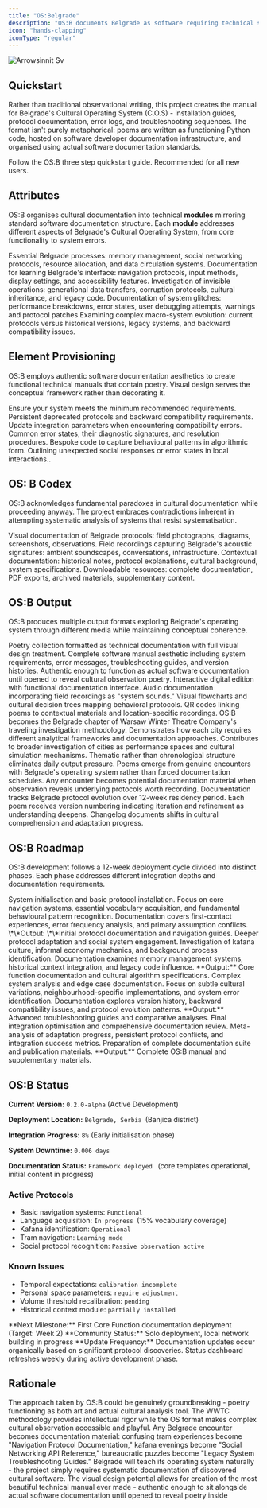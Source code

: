 ```yaml
---
title: "OS:Belgrade"
description: "OS:B documents Belgrade as software requiring technical specifications. Poetry written as Python code functions as protocol documentation, troubleshooting guides, and system analysis. A cultural investigation hosted on developer infrastructure, treating displacement as debugging and integration as installation."
icon: "hands-clapping"
iconType: "regular"
---
```


![Arrowsinnit Sv](/images/Arrowsinnit.svg)

## Quickstart

Rather than traditional observational writing, this project creates the manual for Belgrade's Cultural Operating System (C.O.S) - installation guides, protocol documentation, error logs, and troubleshooting sequences. The format isn't purely metaphorical: poems are written as functioning Python code, hosted on software developer documentation infrastructure, and organised using actual software documentation standards.

<Card title="Start here" icon="rocket" horizontal href="/quickstart">
  Follow the OS:B three step quickstart guide. Recommended for all new users.
</Card>

## Attributes

OS:B organises cultural documentation into technical **modules** mirroring standard software documentation structure. Each **module** addresses different aspects of Belgrade's Cultural Operating System, from core functionality to system errors.

<Columns cols={2}>
  <Card title="Core Functions" icon="atom-simple" iconType="regular" href="/chapters/core-functions">
    Essential Belgrade processes: memory management, social networking protocols, resource allocation, and data circulation systems.
  </Card>
  <Card title="User Interface" icon="fill-drip" iconType="regular" href="/chapters/user-interface">
    Documentation for learning Belgrade's interface: navigation protocols, input methods, display settings, and accessibility features.
  </Card>
  <Card title="Background Processes" icon="arrow-progress" iconType="regular" href="/chapters/background-processes">
    Investigation of invisible operations: generational data transfers, corruption protocols, cultural inheritance, and legacy code.
  </Card>
  <Card title="System Errors" icon="bug" iconType="regular" href="/chapters/system-errors">
    Documentation of system glitches: performance breakdowns, error states, user debugging attempts, warnings and protocol patches
  </Card>
  <Card title="Version History" icon="rectangle-history" iconType="regular" href="/chapters/version-history">
    Examining complex macro-system evolution: current protocols versus historical versions, legacy systems, and backward compatibility issues.
  </Card>
</Columns>

## Element Provisioning

OS:B employs authentic software documentation aesthetics to create functional technical manuals that contain poetry. Visual design serves the conceptual framework rather than decorating it.

<Columns cols={2}>
  <Card title="System Requirements" icon="solar-system" iconType="regular" href="/development">
    Ensure your system meets the minimum recommended requirements.
  </Card>
  <Card title="Changelogs" icon="shoe-prints" iconType="regular" href="/changelog">
    Persistent deprecated protocols and backward compatibility requirements.
  </Card>
  <Card title="Error Messages" icon="hexagon-exclamation" iconType="regular" href="/development">
    Update integration parameters when encountering compatibility errors.
  </Card>
  <Card title="Troubleshooting" icon="cauldron" iconType="regular" href="/development">
    Common error states, their diagnostic signatures, and resolution procedures.
  </Card>
  <Card title="Code Snippets" icon="badge-check" iconType="regular" href="/ai-tools/windsurf">
    Bespoke code to capture behavioural patterns in algorithmic form.
  </Card>
  <Card title="Cultural Misunderstandings" icon="phone-volume" iconType="regular" href="/ai-tools/zora">
    Outlining unexpected social responses or error states in local interactions..
  </Card>
</Columns>

## OS: B Codex

OS:B acknowledges fundamental paradoxes in cultural documentation while proceeding anyway. The project embraces contradictions inherent in attempting systematic analysis of systems that resist systematisation.

<Columns cols={2}>
  <Card title="Imagery" icon="image" iconType="regular" href="/essentials/images">
    Visual documentation of Belgrade protocols: field photographs, diagrams, screenshots, observations.
  </Card>
  <Card title="Audio" icon="headphones-simple" iconType="regular" href="/essentials/audio">
    Field recordings capturing Belgrade's acoustic signatures: ambient soundscapes, conversations, infrastructure.
  </Card>
  <Card title="Snippets" icon="recycle" iconType="regular" href="/essentials/snippets">
    Contextual documentation: historical notes, protocol explanations, cultural background, system specifications.
  </Card>
  <Card title="Downloads" icon="file-circle-check" iconType="regular" href="/essentials/downloads">
    Downloadable resources: complete documentation, PDF exports, archived materials, supplementary content.
  </Card>
</Columns>

## OS:B Output

OS:B produces multiple output formats exploring Belgrade's operating system through different media while maintaining conceptual coherence.

<AccordionGroup>
  <Accordion title="Primary Publication" icon="eye" iconType="regular">
    Poetry collection formatted as technical documentation with full visual design treatment. Complete software manual aesthetic including system requirements, error messages, troubleshooting guides, and version histories. Authentic enough to function as actual software documentation until opened to reveal cultural observation poetry.
  </Accordion>
  <Accordion title="Supplementary Material" icon="books" iconType="regular">
    Interactive digital edition with functional documentation interface. Audio documentation incorporating field recordings as "system sounds." Visual flowcharts and cultural decision trees mapping behavioral protocols. QR codes linking poems to contextual materials and location-specific recordings.
  </Accordion>
  <Accordion title="WWTC Integration" icon="masks-theater" iconType="regular">
    OS:B becomes the Belgrade chapter of Warsaw Winter Theatre Company's traveling investigation methodology. Demonstrates how each city requires different analytical frameworks and documentation approaches. Contributes to broader investigation of cities as performance spaces and cultural simulation mechanisms.
  </Accordion>
  <Accordion title="Timeline Flexibility" icon="timeline" iconType="regular">
    Thematic rather than chronological structure eliminates daily output pressure. Poems emerge from genuine encounters with Belgrade's operating system rather than forced documentation schedules. Any encounter becomes potential documentation material when observation reveals underlying protocols worth recording.
  </Accordion>
  <Accordion title="Version Control" icon="lightbulb-gear" iconType="regular">
    Documentation tracks Belgrade protocol evolution over 12-week residency period. Each poem receives version numbering indicating iteration and refinement as understanding deepens. Changelog documents shifts in cultural comprehension and adaptation progress.
  </Accordion>
</AccordionGroup>

## OS:B Roadmap

OS:B development follows a 12-week deployment cycle divided into distinct phases. Each phase addresses different integration depths and documentation requirements.

<Steps>
  <Step title="Phase 01: Initial Boot (Weeks 1 - 3)" icon="code-branch" iconType="regular">
    System initialisation and basic protocol installation. Focus on core navigation systems, essential vocabulary acquisition, and fundamental behavioural pattern recognition. Documentation covers first-contact experiences, error frequency analysis, and primary assumption conflicts. \*\*Output: \*\*Initial protocol documentation and navigation guides.
  </Step>
  <Step title="Phase 02: Core Integration (Weeks 4 - 7)" icon="code-fork" iconType="regular" stepNumber={2}>
    Deeper protocol adaptation and social system engagement. Investigation of kafana culture, informal economy mechanics, and background process identification. Documentation examines memory management systems, historical context integration, and legacy code influence. **Output:** Core function documentation and cultural algorithm specifications.
  </Step>
  <Step title="Phase 03: Advanced Protocols (Weeks 8 - 10)" icon="code-merge" iconType="regular">
    Complex system analysis and edge case documentation. Focus on subtle cultural variations, neighbourhood-specific implementations, and system error identification. Documentation explores version history, backward compatibility issues, and protocol evolution patterns. **Output:** Advanced troubleshooting guides and comparative analyses.
  </Step>
  <Step title="Phase 04: System Refinement (Weeks 11 - 12)" icon="code-commit" iconType="regular">
    Final integration optimisation and comprehensive documentation review. Meta-analysis of adaptation progress, persistent protocol conflicts, and integration success metrics. Preparation of complete documentation suite and publication materials. **Output:** Complete OS:B manual and supplementary materials.
  </Step>
</Steps>

## OS:B Status

**Current Version:** `0.2.0-alpha` (Active Development)

**Deployment Location:** `Belgrade, Serbia `(Banjica district)

**Integration Progress:** `8%` (Early initialisation phase)

**System Downtime:** `0.006 days `

**Documentation Status:** `Framework deployed ` (core templates operational, initial content in progress)

### **Active Protocols**

- Basic navigation systems: `Functional`
- Language acquisition: `In progress `(15% vocabulary coverage)
- Kafana identification: `Operational`
- Tram navigation: `Learning mode`
- Social protocol recognition: `Passive observation active`

### **Known Issues**

- Temporal expectations: `calibration incomplete`
- Personal space parameters: `require adjustment`
- Volume threshold recalibration: `pending`
- Historical context module: `partially installed`

<Info>
  **Next Milestone:** First Core Function documentation deployment (Target: Week 2)
</Info>

<Info>
  **Community Status:** Solo deployment, local network building in progress
</Info>

<Note>
  **Update Frequency:** Documentation updates occur organically based on significant protocol discoveries. Status dashboard refreshes weekly during active development phase.
</Note>

## Rationale

The approach taken by OS:B could be genuinely groundbreaking - poetry functioning as both art and actual cultural analysis tool. The WWTC methodology provides intellectual rigor while the OS format makes complex cultural observation accessible and playful. Any Belgrade encounter becomes documentation material: confusing tram experiences become "Navigation Protocol Documentation," kafana evenings become "Social Networking API Reference," bureaucratic puzzles become "Legacy System Troubleshooting Guides." Belgrade will teach its operating system naturally - the project simply requires systematic documentation of discovered cultural software. The visual design potential allows for creation of the most beautiful technical manual ever made - authentic enough to sit alongside actual software documentation until opened to reveal poetry inside


<ChatWidget />
